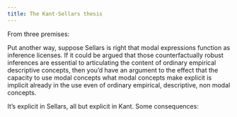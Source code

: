 ```yaml
---
title: The Kant-Sellars thesis
---
```


From three premises:
\begin{enumerate}
\item what you need to move from labeling to describing is situation in a space of implications
\item space of implications must draw lines between implications that will between counterfactual circumstances under which the implication would still be good, and those in which wouldn't
\item the expressive job, not in the first instance, a descriptive job that's characteristic of modal vocabulary is to make explicit those range those implications and those ranges of counterfactual robustness
\end{enumerate}

Put another way, suppose Sellars is right that modal expressions function as inference licenses. If it could be argued that those counterfactually robust inferences are essential to articulating the content of ordinary empirical descriptive concepts, then you'd have an argument to the effect that the capacity to use modal concepts what modal concepts make explicit is implicit already in the use even of ordinary empirical, descriptive, non modal concepts.

It's explicit in Sellars, all but explicit in Kant. Some consequences:
\begin{itemize}

    \item modal vocabulary is not something that you can casually add to ordinary descriptive vocabulary, like culinary vocabulary. Rather, the distinctive expressive job of modal vocabulary is to articulate the inferential connections among descriptive concepts in virtue of which they have the content that they do.

    \item just in being able to use ordinary empirical descriptive vocabulary, non modal vocabulary anyone already knows how to do everything they need to know how to do in order to use modal vocabulary. They merely make explicit what is implicit in non-modal concepts.

    \item One cannot be in the \ref{hume|predicamant|Sellars against Hume} that Hume took himself to be in. We can teach you how to use modal vocabulary. You may not have a word for it yet. That's what we'll give you. But you already know how to \emph{do} everything you need to know how to do to use that word to talk with `necessity', `possibility' and the subjunctive.

    \item Description and explanation are two sides of one coin.
\end{itemize}

